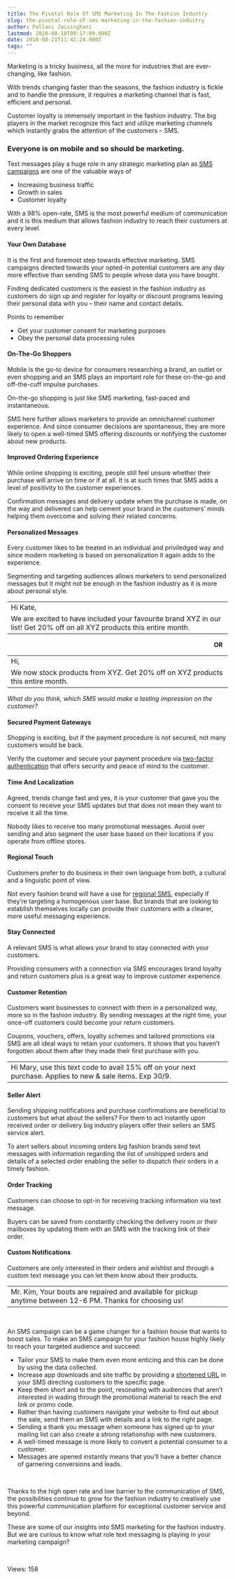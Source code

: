 ```yaml
---
title: The Pivotal Role Of SMS Marketing In The Fashion Industry
slug: the-pivotal-role-of-sms-marketing-in-the-fashion-industry
author: Pallavi Jaisinghani
lastmod: 2020-08-18T09:17:09.000Z
date: 2018-08-21T11:42:24.000Z
tags: ""
---
```


Marketing is a tricky business, all the more for industries that are ever-changing, like fashion. 


With trends changing faster than the seasons, the fashion industry is fickle and to handle the pressure, it requires a marketing channel that is fast, efficient and personal.


Customer loyalty is immensely important in the fashion industry. The big players in the market recognize this fact and utilize marketing channels which instantly grabs the attention of the customers – SMS. 


### Everyone is on mobile and so should be marketing.


Text messages play a huge role in any strategic marketing plan as [SMS campaigns](https://msg91.com/sms-campaign/) are one of the valuable ways of


* Increasing business traffic
* Growth in sales
* Customer loyalty


With a 98% open-rate, SMS is the most powerful medium of communication and it is this medium that allows fashion industry to reach their customers at every level.


#### **Your Own Database**


It is the first and foremost step towards effective marketing. SMS campaigns directed towards your opted-in potential customers are any day more effective than sending SMS to people whose data you have bought.


Finding dedicated customers is the easiest in the fashion industry as customers do sign up and register for loyalty or discount programs leaving their personal data with you – their name and contact details.


Points to remember


* Get your customer consent for marketing purposes
* Obey the personal data processing rules


#### **On-The-Go Shoppers**


Mobile is the go-to device for consumers researching a brand, an outlet or even shopping and an SMS plays an important role for these on-the-go and off-the-cuff impulse purchases.


On-the-go shopping is just like SMS marketing, fast-paced and instantaneous. 


SMS here further allows marketers to provide an omnichannel customer experience. And since consumer decisions are spontaneous, they are more likely to open a well-timed SMS offering discounts or notifying the customer about new products.


#### **Improved Ordering Experience**


While online shopping is exciting, people still feel unsure whether their purchase will arrive on time or if at all. It is at such times that SMS adds a level of positivity to the customer experiences.


Confirmation messages and delivery update when the purchase is made, on the way and delivered can help cement your brand in the customers’ minds helping them overcome and solving their related concerns.


#### **Personalized Messages**


Every customer likes to be treated in an individual and priviledged way and since modern marketing is based on personalization it again adds to the experience.


Segmenting and targeting audiences allows marketers to send personalized messages but it might not be enough in the fashion industry as it is more about personal style.




|  |
| --- |
| Hi Kate,
We are excited to have included your favourite brand XYZ in our list! Get 20% off on all XYZ products this entire month. |


                                                                                                                          **OR**




|  |
| --- |
| Hi,
We now stock products from XYZ. Get 20% off on XYZ products this entire month. |


*What do you think, which SMS would make a lasting impression on the customer?*


#### **Secured Payment Gateways**


Shopping is exciting, but if the payment procedure is not secured, not many customers would be back.


Verify the customer and secure your payment procedure via [two-factor authentication](https://msg91.com/send-otp/) that offers security and peace of mind to the customer.


#### **Time And Localization**


Agreed, trends change fast and yes, it is your customer that gave you the consent to receive your SMS updates but that does not mean they want to receive it all the time.


Nobody likes to receive too many promotional messages. Avoid over sending and also segment the user base based on their locations if you operate from offline stores.


#### **Regional Touch**


Customers prefer to do business in their own language from both, a cultural and a linguistic point of view. 


Not every fashion brand will have a use for [regional SMS](https://msg91.com/regional-sms/), especially if they’re targeting a homogenous user base. But brands that are looking to establish themselves locally can provide their customers with a clearer, more useful messaging experience.


#### **Stay Connected**


A relevant SMS is what allows your brand to stay connected with your customers.


Providing consumers with a connection via SMS encourages brand loyalty and return customers plus is a great way to improve customer experience.


#### **Customer Retention**


Customers want businesses to connect with them in a personalized way, more so in the fashion industry. By sending messages at the right time, your once-off customers could become your return customers.


Coupons, vouchers, offers, loyalty schemes and tailored promotions via SMS are all ideal ways to retain your customers. It shows that you haven’t forgotten about them after they made their first purchase with you.




|  |
| --- |
| Hi Mary, use this text code to avail 15% off on your next purchase. Applies to new & sale items. Exp 30/9. |


#### **Seller Alert**


Sending shipping notifications and purchase confirmations are beneficial to customers but what about the sellers? For them to act instantly upon received order or delivery big industry players offer their sellers an SMS service alert.


To alert sellers about incoming orders big fashion brands send text messages with information regarding the list of unshipped orders and details of a selected order enabling the seller to dispatch their orders in a timely fashion.


#### **Order Tracking**


Customers can choose to opt-in for receiving tracking information via text message.


Buyers can be saved from constantly checking the delivery room or their mailboxes by updating them with an SMS with the tracking link of their order.


#### **Custom Notifications**


Customers are only interested in their orders and wishlist and through a custom text message you can let them know about their products.




|  |
| --- |
| Mr. Kim, Your boots are repaired and available for pickup anytime between 12-6 PM. Thanks for choosing us! |


 


An SMS campaign can be a game changer for a fashion house that wants to boost sales. To make an SMS campaign for your fashion house highly likely to reach your targeted audience and succeed:


* Tailor your SMS to make them even more enticing and this can be done by using the data collected.
* Increase app downloads and site traffic by providing a [shortened URL](https://msg91.com/sms-campaign/) in your SMS directing customers to the specific page.
* Keep them short and to the point, resonating with audiences that aren’t interested in wading through the promotional material to reach the end link or promo code.
* Rather than having customers navigate your website to find out about the sale, send them an SMS with details and a link to the right page.
* Sending a thank you message when someone has signed up to your mailing list can also create a strong relationship with new customers.
* A well-timed message is more likely to convert a potential consumer to a customer.
* Messages are opened instantly means that you’ll have a better chance of garnering conversions and leads.


 


Thanks to the high open rate and low barrier to the communication of SMS, the possibilities continue to grow for the fashion industry to creatively use this powerful communication platform for exceptional customer service and beyond.


These are some of our insights into SMS marketing for the fashion industry. But we are curious to know what role text messaging is playing in your marketing campaign?


 


 Views: 158


